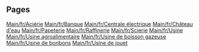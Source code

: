 
== Pages ==
[[Main/fr/Aciérie]]
[[Main/fr/Banque]]
[[Main/fr/Centrale électrique]]
[[Main/fr/Château d'eau]]
[[Main/fr/Papeterie]]
[[Main/fr/Raffinerie]]
[[Main/fr/Scierie]]
[[Main/fr/Usine]]
[[Main/fr/Usine agroalimentaire]]
[[Main/fr/Usine de boisson gazeuse]]
[[Main/fr/Usine de bonbons]]
[[Main/fr/Usine de jouet]]
